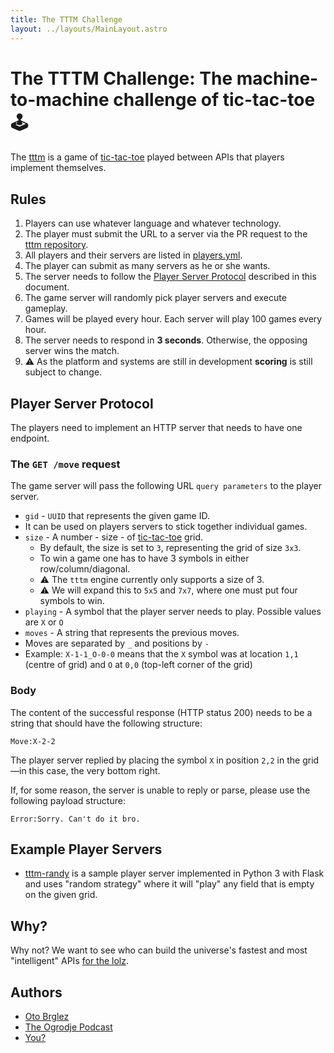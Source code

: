 ```yaml
---
title: The TTTM Challenge
layout: ../layouts/MainLayout.astro
---
```

# The TTTM Challenge: The machine-to-machine challenge of tic-tac-toe 🕹️

The [tttm] is a game of [tic-tac-toe][ttt] played between APIs that players implement themselves.

## Rules

1. Players can use whatever language and whatever technology.
2. The player must submit the URL to a server via the PR request to the [tttm repository](https://github.com/ogrodje/tttm/pulls).
3. All players and their servers are listed in [players.yml](https://github.com/ogrodje/tttm/blob/master/players.yml).
4. The player can submit as many servers as he or she wants.
5. The server needs to follow the [Player Server Protocol](#player-server-protocol) described in this document.
6. The game server will randomly pick player servers and execute gameplay.
7. Games will be played every hour. Each server will play 100 games every hour.
8. The server needs to respond in **3 seconds**. Otherwise, the opposing server wins the match.
9. ⚠️ As the platform and systems are still in development **scoring** is still subject to change.

## Player Server Protocol

The players need to implement an HTTP server that needs to have one endpoint.

### The `GET /move` request

The game server will pass the following URL `query parameters` to the player server.

- `gid` - `UUID` that represents the given game ID.
- It can be used on players servers to stick together individual games.
- `size` - A number - size - of [tic-tac-toe][ttt] grid.
    - By default, the size is set to `3`, representing the grid of size `3x3`.
    - To win a game one has to have 3 symbols in either row/column/diagonal.
    - ⚠️ The `tttm` engine currently only supports a size of 3.
    - ⚠️ We will expand this to `5x5` and `7x7`, where one must put four symbols to win.
- `playing` - A symbol that the player server needs to play. Possible values are `X` or `O`
- `moves` - A string that represents the previous moves.
- Moves are separated by `_` and positions by `-`
- Example: `X-1-1_O-0-0` means that the `X` symbol was at location `1,1` (centre of grid) and `O` at `0,0` (top-left corner of the grid)

### Body

The content of the successful response (HTTP status 200) needs to be a string that should have the following structure:

```
Move:X-2-2
```

The player server replied by placing the symbol `X` in position `2,2` in the grid—in this case, the very bottom right.

If, for some reason, the server is unable to reply or parse, please use the following payload structure:

```
Error:Sorry. Can't do it bro.
```

## Example Player Servers

- [tttm-randy](https://github.com/otobrglez/tttm-randy) is a sample player server implemented in Python 3 with Flask and uses "random strategy" where it will "play" any field that is empty on the given grid.

## Why?

Why not? We want to see who can build the universe's fastest and most "intelligent" APIs [for the lolz](https://www.urbandictionary.com/define.php?term=for+the+lolz).

## Authors

- [Oto Brglez](https://github.com/otobrglez)
- [The Ogrodje Podcast](https://ogrodje.si)
- [You?](https://github.com/ogrodje/tttm)

[tttm]: https://github.com/ogrodje/tttm
[ttt]: https://en.wikipedia.org/wiki/Tic-tac-toe
